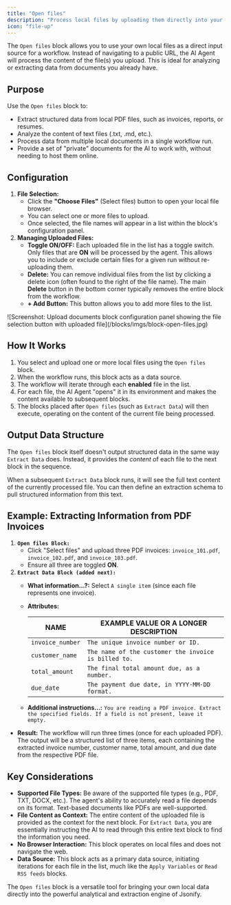 ```yaml
---
title: "Open files"
description: "Process local files by uploading them directly into your workflow to be used as a data source."
icon: "file-up"
---
```


The `Open files` block allows you to use your own local files as a direct input source for a workflow. Instead of navigating to a public URL, the AI Agent will process the content of the file(s) you upload. This is ideal for analyzing or extracting data from documents you already have.

## Purpose

Use the `Open files` block to:

- Extract structured data from local PDF files, such as invoices, reports, or resumes.
- Analyze the content of text files (.txt, .md, etc.).
- Process data from multiple local documents in a single workflow run.
- Provide a set of "private" documents for the AI to work with, without needing to host them online.

## Configuration

1. **File Selection:**
   - Click the **"Choose Files"** (Select files) button to open your local file browser.
   - You can select one or more files to upload.
   - Once selected, the file names will appear in a list within the block's configuration panel.
2. **Managing Uploaded Files:**
   - **Toggle ON/OFF:** Each uploaded file in the list has a toggle switch. Only files that are **ON** will be processed by the agent. This allows you to include or exclude certain files for a given run without re-uploading them.
   - **Delete:** You can remove individual files from the list by clicking a delete icon (often found to the right of the file name). The main **Delete** button in the bottom corner typically removes the entire block from the workflow.
   - **\+ Add Button:** This button allows you to add more files to the list.

<Frame caption="Screenshot: Upload documents block configuration panel showing the file selection button with uploaded file">
  ![Screenshot: Upload documents block configuration panel showing the file selection button with uploaded file](/blocks/imgs/block-open-files.jpg)
</Frame>

## How It Works

1. You select and upload one or more local files using the `Open files` block.
2. When the workflow runs, this block acts as a data source.
3. The workflow will iterate through each **enabled** file in the list.
4. For each file, the AI Agent "opens" it in its environment and makes the content available to subsequent blocks.
5. The blocks placed after `Open files` (such as `Extract Data`) will then execute, operating on the content of the current file being processed.

## Output Data Structure

The `Open files` block itself doesn't output structured data in the same way `Extract Data` does. Instead, it provides the _content_ of each file to the next block in the sequence.

When a subsequent `Extract Data` block runs, it will see the full text content of the currently processed file. You can then define an extraction schema to pull structured information from this text.

## Example: Extracting Information from PDF Invoices

1. **`Open files Block:`**
   - Click "Select files" and upload three PDF invoices: `invoice_101.pdf`, `invoice_102.pdf`, and `invoice_103.pdf`.
   - Ensure all three are toggled **ON**.
2. **`Extract Data Block (added next):`**
   - **What information...?:** Select `A single item` (since each file represents one invoice).
   - **Attributes:**

     | NAME             | EXAMPLE VALUE OR A LONGER DESCRIPTION                |
     | ---------------- | ---------------------------------------------------- |
     | `invoice_number` | `The unique invoice number or ID.`                   |
     | `customer_name`  | `The name of the customer the invoice is billed to.` |
     | `total_amount`   | `The final total amount due, as a number.`           |
     | `due_date`       | `The payment due date, in YYYY-MM-DD format.`        |
   - **Additional instructions...:** `You are reading a PDF invoice. Extract the specified fields. If a field is not present, leave it empty.`

- **Result:** The workflow will run three times (once for each uploaded PDF). The output will be a structured list of three items, each containing the extracted invoice number, customer name, total amount, and due date from the respective PDF file.

## Key Considerations

- **Supported File Types:** Be aware of the supported file types (e.g., PDF, TXT, DOCX, etc.). The agent's ability to accurately read a file depends on its format. Text-based documents like PDFs are well-supported.
- **File Content as Context:** The entire content of the uploaded file is provided as the context for the next block. For `Extract Data`, you are essentially instructing the AI to read through this entire text block to find the information you need.
- **No Browser Interaction:** This block operates on local files and does not navigate the web.
- **Data Source:** This block acts as a primary data source, initiating iterations for each file in the list, much like the `Apply Variables` or `Read RSS feeds` blocks.

The `Open files` block is a versatile tool for bringing your own local data directly into the powerful analytical and extraction engine of Jsonify.